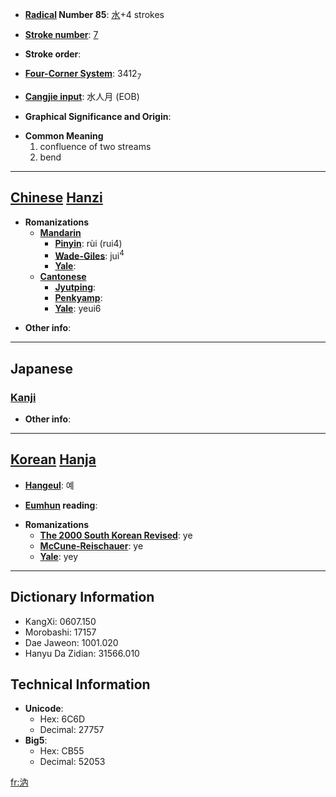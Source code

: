 * '''[[Wiktionary:Chinese radical index| Radical]] Number 85''': [[Wiktionary:Chinese radical index 水|水]]+4 strokes

* '''[[Wiktionary:Chinese total strokes index|Stroke number]]''': [[Wiktionary:Chinese total strokes index 7|7]]

* '''Stroke order''': 

* '''[[Wiktionary:Chinese four corner index|Four-Corner System]]''': 3412<sub>7</sub>

* '''[[Wiktionary:Chinese Cangjie index|Cangjie input]]''': 水人月 (EOB)

* '''Graphical Significance and Origin''': 

* '''Common Meaning'''
*#confluence of two streams
*# bend


----

== [[Chinese]] [[Hanzi]] ==

* '''Romanizations'''
** '''[[Mandarin]]'''
*** '''[[Pinyin]]''': rùi (rui4)
*** '''[[Wade-Giles]]''': jui<sup>4</sup>
*** '''[[Yale]]''': 
** '''[[Cantonese]]'''
*** '''[[Jyutping]]''':
*** '''[[Penkyamp]]''': 
*** '''[[Yale]]''': yeui6

* '''Other info''': 

----

==Japanese==
===[[Kanji]]===
{{kanji|on readings=[[ぜい]] (zei), [[ねい]] (nei), [[ぜつ]] (zetsu), [[ねち]] (nechi)|kun readings=[[ながれる]] (nagareru), [[みぎわ]] (migiwa)}}

* '''Other info''':  

----

== [[Korean]] [[Hanja]] ==

* '''[[Hangeul]]''': 예

* '''[[Eumhun]] reading''': 

* '''Romanizations'''
** '''[[The 2000 South Korean Revised Romanization|The 2000 South Korean Revised]]''': ye
** '''[[McCune-Reischauer]]''': ye
** '''[[Yale]]''': yey

----

== Dictionary Information ==

* KangXi: 0607.150
* Morobashi: 17157
* Dae Jaweon: 1001.020
* Hanyu Da Zidian: 31566.010

== Technical Information ==

* '''Unicode''':
** Hex: 6C6D
** Decimal: 27757
* '''Big5''':
** Hex: CB55
** Decimal: 52053

[[fr:汭]]